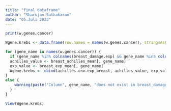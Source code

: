 ```yaml
---
title: "final dataframe"
author: "Sharujan Suthakaran"
date: "05.Juli 2023"
---
```


```r
print(w.genes.cancer)

Wgene.krebs <- data.frame(row.names = names(w.genes.cancer), stringsAsFactors = FALSE)

for (gene_name in names(w.genes.cancer)) {
  if (gene_name %in% colnames(breast_damage.exp) && gene_name %in% colnames(breast_damage.cnv)) {
  achilles_value <- breast_achilles_mean[, gene_name]
  exp_value <- breast_exp_mean[, gene_name]
  Wgene.krebs <- cbind(achilles.cnv.exp_breast, achilles_value, exp_value, cnv_value)
}
else {
    warning(paste("Column", gene_name, "does not exist in breast_damage.exp. Skipping."))
  }
}

View(Wgene.krebs)


```